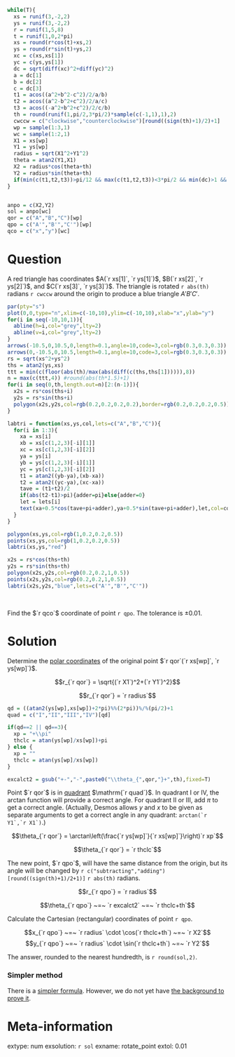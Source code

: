 ```r
while(T){
  xs = runif(3,-2,2)
  ys = runif(3,-2,2)
  r = runif(1,5,8)
  t = runif(1,0,2*pi)
  xs = round(r*cos(t)+xs,2)
  ys = round(r*sin(t)+ys,2)
  xc = c(xs,xs[1])
  yc = c(ys,ys[1])
  dc = sqrt(diff(xc)^2+diff(yc)^2)
  a = dc[1]
  b = dc[2]
  c = dc[3]
  t1 = acos((a^2+b^2-c^2)/2/a/b)
  t2 = acos((a^2-b^2+c^2)/2/a/c)
  t3 = acos((-a^2+b^2+c^2)/2/c/b)
  th = round(runif(1,pi/2,3*pi/2)*sample(c(-1,1),1),2)
  cwccw = c("clockwise","counterclockwise")[round((sign(th)+1)/2)+1]
  wp = sample(1:3,1)
  wc = sample(1:2,1)
  X1 = xs[wp]
  Y1 = ys[wp]
  radius = sqrt(X1^2+Y1^2)
  theta = atan2(Y1,X1)
  X2 = radius*cos(theta+th)
  Y2 = radius*sin(theta+th)
  if(min(c(t1,t2,t3))>pi/12 && max(c(t1,t2,t3))<3*pi/2 && min(dc)>1 && abs(X1)>0.02 && abs(Y1)>0.02 && abs(X2)>0.02 && abs(Y2)>0.02){break}
}


anpo = c(X2,Y2)
sol = anpo[wc]
qor = c("A","B","C")[wp]
qpo = c("A'","B'","C'")[wp]
qco = c("x","y")[wc]
```

Question
========

A red triangle has coordinates $A(`r xs[1]`, `r ys[1]`)$, $B(`r xs[2]`, `r ys[2]`)$, and $C(`r xs[3]`, `r ys[3]`)$. The triangle is rotated `r abs(th)` radians `r cwccw` around the origin to produce a blue triangle $A'B'C'$.

```r
par(pty="s")
plot(0,0,type="n",xlim=c(-10,10),ylim=c(-10,10),xlab="x",ylab="y")
for(i in seq(-10,10,1)){
  abline(h=i,col="grey",lty=2)
  abline(v=i,col="grey",lty=2)
}
arrows(-10.5,0,10.5,0,length=0.1,angle=10,code=3,col=rgb(0.3,0.3,0.3))
arrows(0,-10.5,0,10.5,length=0.1,angle=10,code=3,col=rgb(0.3,0.3,0.3))
rs = sqrt(xs^2+ys^2)
ths = atan2(ys,xs)
ttt = min(c(floor(abs(th)/max(abs(diff(c(ths,ths[1]))))),8))
n = max(c(ttt,4)) #round(abs(th*1.5)+1)
for(i in seq(0,th,length.out=n)[2:(n-1)]){
  x2s = rs*cos(ths+i)
  y2s = rs*sin(ths+i)
  polygon(x2s,y2s,col=rgb(0.2,0.2,0.2,0.2),border=rgb(0.2,0.2,0.2,0.5))
}

labtri = function(xs,ys,col,lets=c("A","B","C")){
  for(i in 1:3){
    xa = xs[i]
    xb = xs[c(1,2,3)[-i][1]]
    xc = xs[c(1,2,3)[-i][2]]
    ya = ys[i]
    yb = ys[c(1,2,3)[-i][1]]
    yc = ys[c(1,2,3)[-i][2]]
    t1 = atan2((yb-ya),(xb-xa))
    t2 = atan2((yc-ya),(xc-xa))
    tave = (t1+t2)/2
    if(abs(t2-t1)>pi){adder=pi}else{adder=0}
    let = lets[i]
    text(xa+0.5*cos(tave+pi+adder),ya+0.5*sin(tave+pi+adder),let,col=col)
  }
}

polygon(xs,ys,col=rgb(1,0.2,0.2,0.5))
points(xs,ys,col=rgb(1,0.2,0.2,0.5))
labtri(xs,ys,"red")

x2s = rs*cos(ths+th)
y2s = rs*sin(ths+th)
polygon(x2s,y2s,col=rgb(0.2,0.2,1,0.5))
points(x2s,y2s,col=rgb(0.2,0.2,1,0.5))
labtri(x2s,y2s,"blue",lets=c("A'","B'","C'"))
```
\

Find the $`r qco`$ coordinate of point `r qpo`. The tolerance is $\pm0.01$.


Solution
========

Determine the [polar coordinates](https://en.wikipedia.org/wiki/Polar_coordinate_system) of the original point $`r qor`(`r xs[wp]`, `r ys[wp]`)$.


$$r_{`r qor`} = \sqrt{(`r X1`)^2+(`r Y1`)^2}$$

$$r_{`r qor`} = `r radius`$$

```r
qd = ((atan2(ys[wp],xs[wp])+2*pi)%%(2*pi))%/%(pi/2)+1
quad = c("I","II","III","IV")[qd]

if(qd==2 || qd==3){
  xp = "+\\pi"
  thclc = atan(ys[wp]/xs[wp])+pi
} else {
  xp = ""
  thclc = atan(ys[wp]/xs[wp])
}

excalct2 = gsub("+-","-",paste0("\\theta_{",qor,"}+",th),fixed=T)
```


Point $`r qor`$ is in [quadrant](https://en.wikipedia.org/wiki/Quadrant_(plane_geometry)) $\mathrm{`r quad`}$. In quadrant $\mathrm{I}$ or $\mathrm{IV}$, the arctan function will provide a correct angle. For quadrant $\mathrm{II}$ or $\mathrm{III}$, add $\pi$ to get a correct angle. (Actually, Desmos allows $y$ and $x$ to be given as separate arguments to get a correct angle in any quadrant: ``arctan(`r Y1`,`r X1`)``.)

$$\theta_{`r qor`} = \arctan\left(\frac{`r ys[wp]`}{`r xs[wp]`}\right)`r xp`$$

$$\theta_{`r qor`} = `r thclc`$$

The new point, $`r qpo`$, will have the same distance from the origin, but its angle will be changed by `r c("subtracting","adding")[round((sign(th)+1)/2+1)]` `r abs(th)` radians.

$$r_{`r qpo`} = `r radius`$$

$$\theta_{`r qpo`} ~=~ `r excalct2` ~=~ `r thclc+th`$$

Calculate the Cartesian (rectangular) coordinates of point `r qpo`.

$$x_{`r qpo`} ~=~ `r radius` \cdot \cos(`r thclc+th`) ~=~ `r X2`$$
$$y_{`r qpo`} ~=~ `r radius` \cdot \sin(`r thclc+th`) ~=~ `r Y2`$$

The answer, rounded to the nearest hundredth, is `r round(sol,2)`.

### Simpler method

There is a [simpler formula](https://en.wikipedia.org/wiki/Rotation_(mathematics)#Two_dimensions). However, we do not yet have [the background to prove it](https://en.wikipedia.org/wiki/List_of_trigonometric_identities#Angle_sum_and_difference_identities).


Meta-information
============
extype: num
exsolution: `r sol`
exname: rotate_point
extol: 0.01